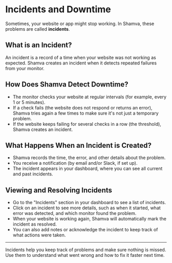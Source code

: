 # Incidents and Downtime

Sometimes, your website or app might stop working. In Shamva, these problems are called **incidents**.

## What is an Incident?

An incident is a record of a time when your website was not working as expected. Shamva creates an incident when it detects repeated failures from your monitor.

## How Does Shamva Detect Downtime?

- The monitor checks your website at regular intervals (for example, every 1 or 5 minutes).
- If a check fails (the website does not respond or returns an error), Shamva tries again a few times to make sure it's not just a temporary problem.
- If the website keeps failing for several checks in a row (the threshold), Shamva creates an incident.

## What Happens When an Incident is Created?

- Shamva records the time, the error, and other details about the problem.
- You receive a notification (by email and/or Slack, if set up).
- The incident appears in your dashboard, where you can see all current and past incidents.

## Viewing and Resolving Incidents

- Go to the "Incidents" section in your dashboard to see a list of incidents.
- Click on an incident to see more details, such as when it started, what error was detected, and which monitor found the problem.
- When your website is working again, Shamva will automatically mark the incident as resolved.
- You can also add notes or acknowledge the incident to keep track of what actions were taken.

---

Incidents help you keep track of problems and make sure nothing is missed. Use them to understand what went wrong and how to fix it faster next time.
